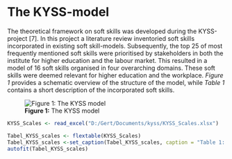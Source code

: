 # The KYSS-model

The theoretical framework on soft skills was developed during the KYSS-project [7]. In this project a literature review inventoried soft skills incorporated in existing soft skill-models. Subsequently, the top 25 of most frequently mentioned soft skills were prioritised by stakeholders in both the institute for higher education and the labour market. This resulted in a model of 16 soft skills organised in four overarching domains. These soft skills were deemed relevant for higher education and the workplace. *Figure 1* provides a schematic overview of the structure of the model, while *Table 1* contains a short description of the incorporated soft skills.

![**Figure 1:** The KYSS model ](https://www.ap.be/sites/default/files/styles/extra_large/public/2021-06/kyss-model.png?itok=rbUq0vzX)

```r
KYSS_Scales <- read_excel("D:/Gert/Documents/kyss/KYSS_Scales.xlsx")

Tabel_KYSS_scales <- flextable(KYSS_Scales)
Tabel_KYSS_scales <-set_caption(Tabel_KYSS_scales, caption = "Table 1: overview KYSS-scales")
autofit(Tabel_KYSS_scales)

```

